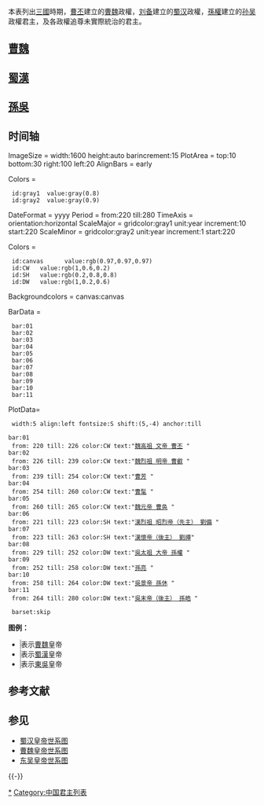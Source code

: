 {{otheruses|東漢末年#割據勢力列表|東漢末年|other=東漢末年割據軍閥}}
{{中国君主列表}}

本表列出[[三國|三國]]時期，[[曹丕|曹丕]]建立的[[曹魏|曹魏]]政權，[[刘备|刘备]]建立的[[蜀汉|蜀汉]]政權，[[孫權|孫權]]建立的[[孙吴|孙吴]]政權君主，及各政權追尊未實際統治的君主。

==[[曹魏|曹魏]]==
{{模板:中国君主列表/三国/曹魏}}

==[[蜀漢|蜀漢]]==
{{模板:中国君主列表/三国/蜀汉}}

==[[孫吳|孫吳]]==
{{模板:中国君主列表/三国/东吴}}

== 时间轴 ==
<onlyinclude><timeline>
ImageSize = width:1600 height:auto barincrement:15
PlotArea  = top:10 bottom:30 right:100 left:20
AlignBars = early

Colors     =
  id:gray1  value:gray(0.8)
  id:gray2  value:gray(0.9)

DateFormat = yyyy
Period     = from:220 till:280
TimeAxis   = orientation:horizontal
ScaleMajor = gridcolor:gray1 unit:year increment:10 start:220
ScaleMinor = gridcolor:gray2 unit:year increment:1 start:220

Colors     =
  id:canvas      value:rgb(0.97,0.97,0.97)
  id:CW   value:rgb(1,0.6,0.2)
  id:SH   value:rgb(0.2,0.8,0.8)
  id:DW   value:rgb(1,0.2,0.6)

Backgroundcolors = canvas:canvas

BarData =
  bar:01
  bar:02
  bar:03
  bar:04
  bar:05
  bar:06
  bar:07
  bar:08
  bar:09
  bar:10
  bar:11

PlotData=
  width:5 align:left fontsize:S shift:(5,-4) anchor:till

 bar:01
  from: 220 till: 226 color:CW text:"[[曹丕|魏高祖 文帝 曹丕]] "
 bar:02
  from: 226 till: 239 color:CW text:"[[曹叡|魏烈祖 明帝 曹叡]] "
 bar:03
  from: 239 till: 254 color:CW text:"[[曹芳|曹芳]] "
 bar:04
  from: 254 till: 260 color:CW text:"[[曹髦|曹髦]] "
 bar:05
  from: 260 till: 265 color:CW text:"[[曹奂|魏元帝 曹奂]] "
 bar:06
  from: 221 till: 223 color:SH text:"[[劉備|漢烈祖 昭烈帝（先主） 劉備]] "
 bar:07
  from: 223 till: 263 color:SH text:"[[劉禪|漢懷帝（後主） 劉禪]]"
 bar:08
  from: 229 till: 252 color:DW text:"[[孫權|吳太祖 大帝 孫權]] "
 bar:09
  from: 252 till: 258 color:DW text:"[[孫亮|孫亮]] "
 bar:10
  from: 258 till: 264 color:DW text:"[[孫休|吳景帝 孫休]] "
 bar:11
  from: 264 till: 280 color:DW text:"[[孫皓|吳末帝（後主） 孫皓]] "

  barset:skip
</timeline></onlyinclude>

'''图例：'''
* <span style="background:#FF9933;width:50px;border:1px solid #AAAAAA">{{font color|white|橙色}}</span> 表示[[曹魏|曹魏]]皇帝
* <span style="background:#33CCCC;width:50px;border:1px solid #AAAAAA">{{font color|white|青色}}</span> 表示[[蜀漢|蜀漢]]皇帝
* <span style="background:#FF3399;width:50px;border:1px solid #AAAAAA">{{font color|white|粉色}}</span> 表示[[孫吳|東吳]]皇帝

== 参考文献 ==
{{Reflist}}

== 参见 ==
*[[汉朝皇帝世系图|蜀汉皇帝世系图]] 
*[[曹魏皇帝世系图|曹魏皇帝世系图]] 
*[[东吴皇帝世系图|东吴皇帝世系图]] 

{{-}}
{{三国君主}}
{{中國領袖列表}}

[[Category:三國皇帝|*]]
[[Category:中国君主列表|Category:中国君主列表]]